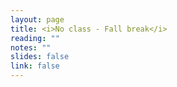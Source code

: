 ```yaml
---
layout: page
title: <i>No class - Fall break</i>
reading: ""
notes: ""
slides: false
link: false
---
```


